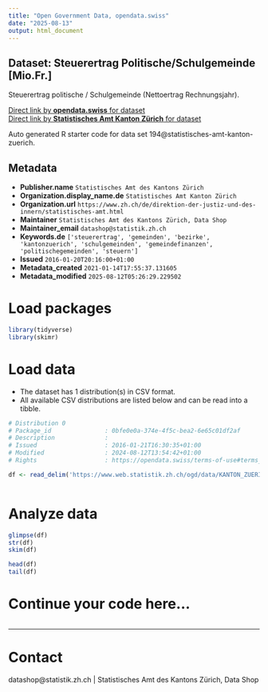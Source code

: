 ```yaml
---
title: "Open Government Data, opendata.swiss"
date: "2025-08-13"
output: html_document
---
```


## Dataset: Steuerertrag Politische/Schulgemeinde [Mio.Fr.]

Steuerertrag politische / Schulgemeinde (Nettoertrag Rechnungsjahr).

[Direct link by **opendata.swiss** for dataset](https://opendata.swiss/de/dataset/steuerertrag-politische-schulgemeinde-mio-fr)<br>
[Direct link by **Statistisches Amt Kanton Zürich** for dataset](https://www.zh.ch/de/politik-staat/gemeinden/gemeindeportraet.html)

Auto generated R starter code for data set 194@statistisches-amt-kanton-zuerich.

## Metadata

- **Publisher.name** `Statistisches Amt des Kantons Zürich`
- **Organization.display_name.de** `Statistisches Amt Kanton Zürich`
- **Organization.url** `https://www.zh.ch/de/direktion-der-justiz-und-des-innern/statistisches-amt.html`
- **Maintainer** `Statistisches Amt des Kantons Zürich, Data Shop`
- **Maintainer_email** `datashop@statistik.zh.ch`
- **Keywords.de** `['steuerertrag', 'gemeinden', 'bezirke', 'kantonzuerich', 'schulgemeinden', 'gemeindefinanzen', 'politischegemeinden', 'steuern']`
- **Issued** `2016-01-20T20:16:00+01:00`
- **Metadata_created** `2021-01-14T17:55:37.131605`
- **Metadata_modified** `2025-08-12T05:26:29.229502`


# Load packages

```r

library(tidyverse)
library(skimr)

```

# Load data

-   The dataset has 1 distribution(s) in CSV format.
-   All available CSV distributions are listed below and can be read into a tibble.

```r

# Distribution 0
# Package_id               : 0bfe0e0a-374e-4f5c-bea2-6e65c01df2af
# Description              : 
# Issued                   : 2016-01-21T16:30:35+01:00
# Modified                 : 2024-08-12T13:54:42+01:00
# Rights                   : https://opendata.swiss/terms-of-use#terms_by

df <- read_delim('https://www.web.statistik.zh.ch/ogd/data/KANTON_ZUERICH_297.csv')



```

# Analyze data

```r

glimpse(df)
str(df)
skim(df)

head(df)
tail(df)

```

# Continue your code here...

```r

```

------------------------------------------------------------------------

# Contact

datashop@statistik.zh.ch | Statistisches Amt des Kantons Zürich, Data Shop
